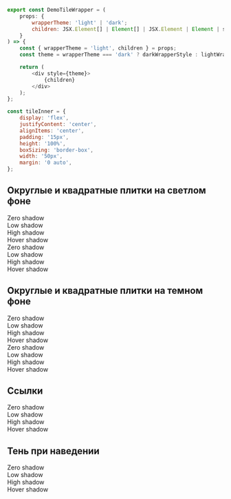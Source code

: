 
```javascript collapse=Код DemoTileWrapper
export const DemoTileWrapper = (
    props: {
        wrapperTheme: 'light' | 'dark';
        children: JSX.Element[] | Element[] | JSX.Element | Element | string;
    }
) => {
    const { wrapperTheme = 'light', children } = props;
    const theme = wrapperTheme === 'dark' ? darkWrapperStyle : lightWrapperStyle;

    return (
        <div style={theme}>
            {children}
        </div>
    );
};
```

```javascript collapse=Код tileInner
const tileInner = {
    display: 'flex',
    justifyContent: 'center',
    alignItems: 'center',
    padding: '15px',
    height: '100%',
    boxSizing: 'border-box',
    width: '50px',
    margin: '0 auto',
};
```

## Округлые и квадратные плитки на светлом фоне

<Playground>
    <DemoTileWrapper>
        <Tile shadowLevel="zero" theme="light">
            <div style={tileInner}>Zero shadow</div>
        </Tile>
        <Tile shadowLevel="low" theme="light">
            <div style={tileInner}>Low shadow</div>
        </Tile>
        <Tile shadowLevel="high" theme="light">
            <div style={tileInner}>High shadow</div>
        </Tile>
        <Tile shadowLevel="hover" theme="light">
            <div style={tileInner}>Hover shadow</div>
        </Tile>
    </DemoTileWrapper>
    <DemoTileWrapper>
        <Tile radius="rounded" shadowLevel="zero" theme="light">
            <div style={tileInner}>Zero shadow</div>
        </Tile>
        <Tile radius="rounded" shadowLevel="low" theme="light">
            <div style={tileInner}>Low shadow</div>
        </Tile>
        <Tile radius="rounded" shadowLevel="high" theme="light">
            <div style={tileInner}>High shadow</div>
        </Tile>
        <Tile radius="rounded" shadowLevel="hover" theme="light">
            <div style={tileInner}>Hover shadow</div>
        </Tile>
    </DemoTileWrapper>
</Playground>

## Округлые и квадратные плитки на темном фоне

<Playground>
    <DemoTileWrapper wrapperTheme="dark">
        <Tile shadowLevel="zero" theme="dark">
            <div style={tileInner}>Zero shadow</div>
        </Tile>
        <Tile shadowLevel="low" theme="dark">
            <div style={tileInner}>Low shadow</div>
        </Tile>
        <Tile shadowLevel="high" theme="dark">
            <div style={tileInner}>High shadow</div>
        </Tile>
        <Tile shadowLevel="hover" theme="dark">
            <div style={tileInner}>Hover shadow</div>
        </Tile>
    </DemoTileWrapper>
    <DemoTileWrapper wrapperTheme="dark">
        <Tile radius="rounded" shadowLevel="zero">
            <div theme="dark" style={tileInner}>Zero shadow</div>
        </Tile>
        <Tile radius="rounded" shadowLevel="low">
            <div theme="dark"style={tileInner}>Low shadow</div>
        </Tile>
        <Tile radius="rounded" shadowLevel="high">
            <div theme="dark"style={tileInner}>High shadow</div>
        </Tile>
        <Tile radius="rounded" shadowLevel="hover">
            <div theme="dark"style={tileInner}>Hover shadow</div>
        </Tile>
    </DemoTileWrapper>
</Playground>

## Ссылки

<Playground>
    <DemoTileWrapper>
        <Tile shadowLevel="zero" href="#">
            <div style={tileInner}>Zero shadow</div>
        </Tile>
        <Tile shadowLevel="low" href="#">
            <div style={tileInner}>Low shadow</div>
        </Tile>
        <Tile shadowLevel="high" href="#">
            <div style={tileInner}>High shadow</div>
        </Tile>
        <Tile shadowLevel="hover" href="#">
            <div style={tileInner}>Hover shadow</div>
        </Tile>
    </DemoTileWrapper>
</Playground>

## Тень при наведении

<Playground>
    <DemoTileWrapper>
        <Tile isInteractive shadowLevel="zero">
            <div style={tileInner}>Zero shadow</div>
        </Tile>
        <Tile isInteractive shadowLevel="low">
            <div style={tileInner}>Low shadow</div>
        </Tile>
        <Tile isInteractive shadowLevel="high">
            <div style={tileInner}>High shadow</div>
        </Tile>
        <Tile isInteractive shadowLevel="hover">
            <div style={tileInner}>Hover shadow</div>
        </Tile>
    </DemoTileWrapper>
</Playground>
